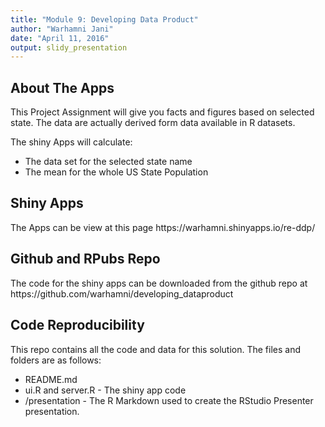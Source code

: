 ---
title: "Module 9: Developing Data Product"
author: "Warhamni Jani"
date: "April 11, 2016"
output: slidy_presentation
---

## About The Apps

This Project Assignment will give you facts and figures based on selected state.
The data are actually derived form data available in R datasets.

The shiny Apps will calculate:

* The data set for the selected state name
* The mean for the whole US State Population


## Shiny Apps

The Apps can be view at this page 
https://warhamni.shinyapps.io/re-ddp/


## Github and RPubs Repo

The code for the shiny apps can be downloaded from the github repo at https://github.com/warhamni/developing_dataproduct


## Code Reproducibility

This repo contains all the code and data for this solution. The files and folders are as follows:

+	README.md
+	ui.R and server.R - The shiny app code
+	/presentation - The R Markdown used to create the RStudio Presenter presentation.

